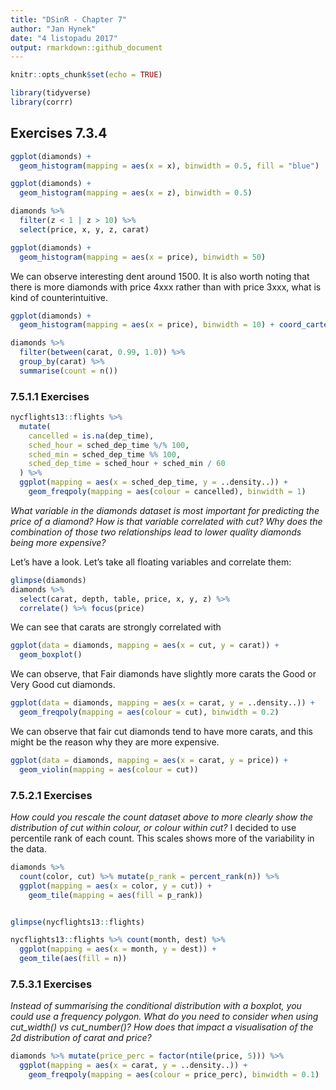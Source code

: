 ```yaml
---
title: "DSinR - Chapter 7"
author: "Jan Hynek"
date: "4 listopadu 2017"
output: rmarkdown::github_document
---
```


```r
knitr::opts_chunk$set(echo = TRUE)
```
```r
library(tidyverse)
library(corrr)
```
## Exercises 7.3.4
```r
ggplot(diamonds) +
  geom_histogram(mapping = aes(x = x), binwidth = 0.5, fill = "blue")
```
```r
ggplot(diamonds) +
  geom_histogram(mapping = aes(x = z), binwidth = 0.5)

```

```r
diamonds %>%
  filter(z < 1 | z > 10) %>%
  select(price, x, y, z, carat)
```

```r
ggplot(diamonds) + 
  geom_histogram(mapping = aes(x = price), binwidth = 50)
```
We can observe interesting dent around 1500. It is also worth noting that there is more diamonds with price 4xxx rather than with price 3xxx, what is kind of counterintuitive.
```r
ggplot(diamonds) + 
  geom_histogram(mapping = aes(x = price), binwidth = 10) + coord_cartesian(xlim = c(1000, 2000))
```
```r
diamonds %>%
  filter(between(carat, 0.99, 1.0)) %>%
  group_by(carat) %>%
  summarise(count = n())
```
### 7.5.1.1 Exercises

```r
nycflights13::flights %>% 
  mutate(
    cancelled = is.na(dep_time),
    sched_hour = sched_dep_time %/% 100,
    sched_min = sched_dep_time %% 100,
    sched_dep_time = sched_hour + sched_min / 60
  ) %>% 
  ggplot(mapping = aes(x = sched_dep_time, y = ..density..)) + 
    geom_freqpoly(mapping = aes(colour = cancelled), binwidth = 1)

```

_What variable in the diamonds dataset is most important for predicting the price of a diamond? How is that variable correlated with cut? Why does the combination of those two relationships lead to lower quality diamonds being more expensive?_

Let's have a look. Let's take all floating variables and correlate them:

```r
glimpse(diamonds)
diamonds %>%
  select(carat, depth, table, price, x, y, z) %>%
  correlate() %>% focus(price)
```
We can see that carats are strongly correlated with 


```r
ggplot(data = diamonds, mapping = aes(x = cut, y = carat)) +
  geom_boxplot()

```

We can observe, that Fair diamonds have slightly more carats the Good or Very Good cut diamonds.

```r
ggplot(data = diamonds, mapping = aes(x = carat, y = ..density..)) + 
  geom_freqpoly(mapping = aes(colour = cut), binwidth = 0.2)
```

We can observe that fair cut diamonds tend to have more carats, and this might be the reason why they are more expensive.

```r
ggplot(data = diamonds, mapping = aes(x = carat, y = price)) + 
  geom_violin(mapping = aes(colour = cut))

```

### 7.5.2.1 Exercises

_How could you rescale the count dataset above to more clearly show the distribution of cut within colour, or colour within cut?_
I decided to use percentile rank of each count. This scales shows more of the variability in the data.

```r
diamonds %>% 
  count(color, cut) %>% mutate(p_rank = percent_rank(n)) %>%  
  ggplot(mapping = aes(x = color, y = cut)) +
    geom_tile(mapping = aes(fill = p_rank))



```

```r
glimpse(nycflights13::flights)
```

```r
nycflights13::flights %>% count(month, dest) %>%
  ggplot(mapping = aes(x = month, y = dest)) +
  geom_tile(aes(fill = n))
```


### 7.5.3.1 Exercises

_Instead of summarising the conditional distribution with a boxplot, you could use a frequency polygon. What do you need to consider when using cut_width() vs cut_number()? How does that impact a visualisation of the 2d distribution of carat and price?_

```r

diamonds %>% mutate(price_perc = factor(ntile(price, 5))) %>%
  ggplot(mapping = aes(x = carat, y = ..density..)) + 
    geom_freqpoly(mapping = aes(colour = price_perc), binwidth = 0.1)
```


